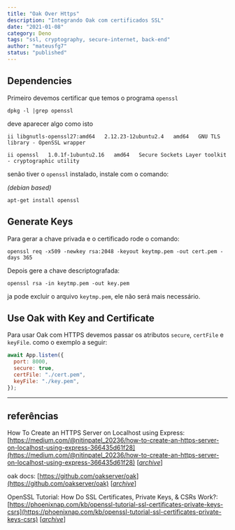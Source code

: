 ```yaml
---
title: "Oak Over Https"
description: "Integrando Oak com certificados SSL"
date: "2021-01-08"
category: Deno
tags: "ssl, cryptography, secure-internet, back-end"
author: "mateusfg7"
status: "published"
---
```


## Dependencies

Primeiro devemos certificar que temos o programa `openssl`

```text
dpkg -l |grep openssl
```

deve aparecer algo como isto

```text
ii libgnutls-openssl27:amd64   2.12.23-12ubuntu2.4   amd64   GNU TLS library - OpenSSL wrapper

ii openssl   1.0.1f-1ubuntu2.16   amd64   Secure Sockets Layer toolkit - cryptographic utility
```

senão tiver o `openssl` instalado, instale com o comando:

_(debian based)_

```text
apt-get install openssl
```

## Generate Keys

Para gerar a chave privada e o certificado rode o comando:

```text
openssl req -x509 -newkey rsa:2048 -keyout keytmp.pem -out cert.pem -days 365
```

Depois gere a chave descriptografada:

```text
openssl rsa -in keytmp.pem -out key.pem
```

ja pode excluir o arquivo `keytmp.pem`, ele não será mais necessário.

## Use Oak with Key and Certificate

Para usar Oak com HTTPS devemos passar os atributos `secure`, `certFile` e `keyFile`.
como o exemplo a seguir:

```js
await App.listen({
  port: 8000,
  secure: true,
  certFile: "./cert.pem",
  keyFile: "./key.pem",
});
```

---

## referências

How To Create an HTTPS Server on Localhost using Express: [https://medium.com/@nitinpatel_20236/how-to-create-an-https-server-on-localhost-using-express-366435d61f28](https://medium.com/@nitinpatel_20236/how-to-create-an-https-server-on-localhost-using-express-366435d61f28) [[_archive_](https://web.archive.org/web/20210920213433/https://medium.com/@nitinpatel_20236/how-to-create-an-https-server-on-localhost-using-express-366435d61f28)]

oak docs: [https://github.com/oakserver/oak](https://github.com/oakserver/oak) [[_archive_](https://web.archive.org/web/20210920213559/https://github.com/oakserver/oak)]

OpenSSL Tutorial: How Do SSL Certificates, Private Keys, & CSRs Work?: [https://phoenixnap.com/kb/openssl-tutorial-ssl-certificates-private-keys-csrs](https://phoenixnap.com/kb/openssl-tutorial-ssl-certificates-private-keys-csrs) [[_archive_](https://web.archive.org/web/20210920214842/https://phoenixnap.com/kb/openssl-tutorial-ssl-certificates-private-keys-csrs)]
